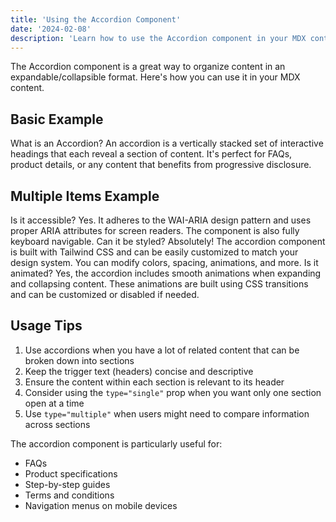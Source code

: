 ```yaml
---
title: 'Using the Accordion Component'
date: '2024-02-08'
description: 'Learn how to use the Accordion component in your MDX content'
---
```


The Accordion component is a great way to organize content in an expandable/collapsible format. Here's how you can use it in your MDX content.

## Basic Example

<Accordion type="single" collapsible>
  <AccordionItem value="item-1">
    <AccordionTrigger>What is an Accordion?</AccordionTrigger>
    <AccordionContent>
      An accordion is a vertically stacked set of interactive headings that each reveal a section of
      content. It's perfect for FAQs, product details, or any content that benefits from progressive
      disclosure.
    </AccordionContent>
  </AccordionItem>
</Accordion>

## Multiple Items Example

<Accordion type="multiple">
  <AccordionItem value="item-1">
    <AccordionTrigger>Is it accessible?</AccordionTrigger>
    <AccordionContent>
      Yes. It adheres to the WAI-ARIA design pattern and uses proper ARIA attributes
      for screen readers. The component is also fully keyboard navigable.
    </AccordionContent>
  </AccordionItem>

<AccordionItem value="item-2">
  <AccordionTrigger>Can it be styled?</AccordionTrigger>
  <AccordionContent>
    Absolutely! The accordion component is built with Tailwind CSS and can be easily customized to
    match your design system. You can modify colors, spacing, animations, and more.
  </AccordionContent>
</AccordionItem>

  <AccordionItem value="item-3">
    <AccordionTrigger>Is it animated?</AccordionTrigger>
    <AccordionContent>
      Yes, the accordion includes smooth animations when expanding and collapsing content.
      These animations are built using CSS transitions and can be customized or disabled
      if needed.
    </AccordionContent>
  </AccordionItem>
</Accordion>

## Usage Tips

1. Use accordions when you have a lot of related content that can be broken down into sections
2. Keep the trigger text (headers) concise and descriptive
3. Ensure the content within each section is relevant to its header
4. Consider using the `type="single"` prop when you want only one section open at a time
5. Use `type="multiple"` when users might need to compare information across sections

The accordion component is particularly useful for:

- FAQs
- Product specifications
- Step-by-step guides
- Terms and conditions
- Navigation menus on mobile devices

